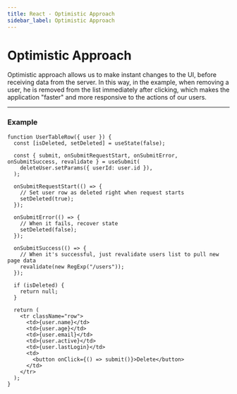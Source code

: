```yaml
---
title: React - Optimistic Approach
sidebar_label: Optimistic Approach
---
```


# Optimistic Approach

Optimistic approach allows us to make instant changes to the UI, before receiving data from the server. In this way, in
the example, when removing a user, he is removed from the list immediately after clicking, which makes the application
"faster" and more responsive to the actions of our users.

---

### Example

```tsx
function UserTableRow({ user }) {
  const [isDeleted, setDeleted] = useState(false);

  const { submit, onSubmitRequestStart, onSubmitError, onSubmitSuccess, revalidate } = useSubmit(
    deleteUser.setParams({ userId: user.id }),
  );

  onSubmitRequestStart(() => {
    // Set user row as deleted right when request starts
    setDeleted(true);
  });

  onSubmitError(() => {
    // When it fails, recover state
    setDeleted(false);
  });

  onSubmitSuccess(() => {
    // When it's successful, just revalidate users list to pull new page data
    revalidate(new RegExp("/users"));
  });

  if (isDeleted) {
    return null;
  }

  return (
    <tr className="row">
      <td>{user.name}</td>
      <td>{user.age}</td>
      <td>{user.email}</td>
      <td>{user.active}</td>
      <td>{user.lastLogin}</td>
      <td>
        <button onClick={() => submit()}>Delete</button>
      </td>
    </tr>
  );
}
```
